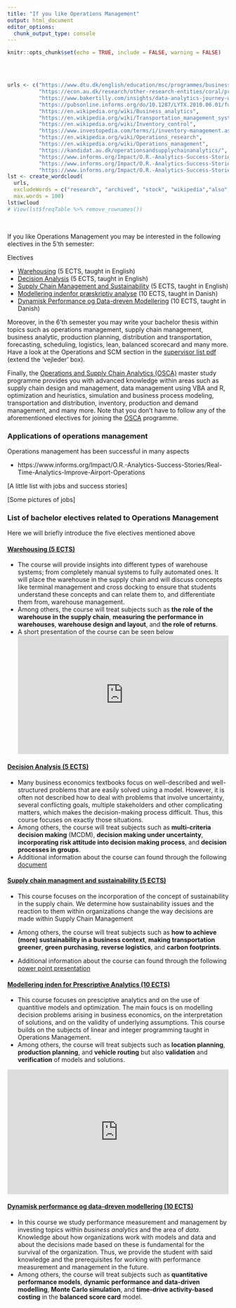 ```yaml
---
title: "If you like Operations Management"
output: html_document
editor_options: 
  chunk_output_type: console
---
```


```r
knitr::opts_chunk$set(echo = TRUE, include = FALSE, warning = FALSE)
```

```r
```

<br/>

```r
urls <- c("https://www.dtu.dk/english/education/msc/programmes/business-analytics",
          "https://econ.au.dk/research/other-research-entities/coral/profile/",
          "https://www.bakertilly.com/insights/data-analytics-journey-where-to-start",
          "https://pubsonline.informs.org/do/10.1287/LYTX.2010.06.01/full/",
          "https://en.wikipedia.org/wiki/Business_analytics",
          "https://en.wikipedia.org/wiki/Transportation_management_system",
          "https://en.wikipedia.org/wiki/Inventory_control",
          "https://www.investopedia.com/terms/i/inventory-management.asp",
          "https://en.wikipedia.org/wiki/Operations_research",
          "https://en.wikipedia.org/wiki/Operations_management",
          "https://kandidat.au.dk/operationsandsupplychainanalytics/",
          "https://www.informs.org/Impact/O.R.-Analytics-Success-Stories/Increasing-ride-share-efficiency-Better-outcomes-for-drivers-and-passengers",
          "https://www.informs.org/Impact/O.R.-Analytics-Success-Stories/Improving-water-quality-with-operations-research",
          "https://www.informs.org/Impact/O.R.-Analytics-Success-Stories/Optimizing-offshore-wind-farm-design-and-enabling-a-fossil-fuel-free-future")
lst <- create_wordcloud(
  urls, 
  excludeWords = c("research", "archived", "stock", "wikipedia","also", "retrieved","can","informs","article","articles"), 
  max.words = 100)
lst$wcloud
# View(lst$freqTable %>% remove_rownames())
```

<br/>

If you like Operations Management you may be interested in the following electives in the 5'th semester:

Electives

  * [Warehousing](#warehousing) (5 ECTS, taught in English)
  * [Decision Analysis](#decisionanalysis) (5 ECTS, taught in English)
  * [Supply Chain Management and Sustainability](#scmSustain) (5 ECTS, taught in English)
  * [Modellering indenfor præskriptiv analyse](#mipa) (10 ECTS, taught in Danish)
  * [Dynamisk Performance og Data-dreven Modellering](#dynPerform) (10 ECTS, taught in Danish)

Moreover, in the 6'th semester you may write your bachelor thesis within topics such as operations management, supply chain management, business analytic, production planning, distribution and transportation, forecasting, scheduling, logistics, lean, balanced scorecard and many more. Have a look at the Operations and SCM section in the [supervisor list pdf](https://studerende.au.dk/studier/fagportaler/businessadm/bachelorprojekt-og-speciale/bachelorprojekt/) (extend the 'vejleder' box).

Finally, the [Operations and Supply Chain Analytics (OSCA)](osca.html) master study programme provides you with advanced knowledge within areas such as supply chain design and management, data management using VBA and R, optimization and heuristics, simulation and business process modeling, transportation and distribution, inventory, production and demand management, and many more. Note that you don't have to follow any of the aforementioned electives for joining the [OSCA](osca.html) programme.


### Applications of operations management

Operations management has been successful in many aspects

* https://www.informs.org/Impact/O.R.-Analytics-Success-Stories/Real-Time-Analytics-Improve-Airport-Operations

[A little list with jobs and success stories]


[Some pictures of jobs]


### List of bachelor electives related to Operations Management

Here we will briefly introduce the five electives mentioned above

#### [Warehousing (5 ECTS)](https://kursuskatalog.au.dk/) {#warehousing}
* The course will provide insights into different types of warehouse systems; from completely manual systems to fully automated ones. It will place the warehouse in the supply chain and will discuss concepts like terminal management and cross docking to ensure that students understand these concepts and can relate them to, and differentiate them from, warehouse management. 
* Among others, the course will treat subjects such as **the role of the warehouse in the supply chain**, **measuring the performance in warehouses**, **warehouse design and layout**, and **the role of returns**.
* A short presentation of the course can be seen below
<div style="position: relative; padding-bottom: 56.25%; height: 0;"><iframe src="https://www.youtube.com/embed/FKK-IEM9RCI" frameborder="0" webkitallowfullscreen mozallowfullscreen allowfullscreen style="position: absolute; top: 0; left: 0; width: 100%; height: 100%;"></iframe></div>



#### [Decision Analysis (5 ECTS)](https://kursuskatalog.au.dk/da/course/108477/Decision-Analysis){#decisionanlysis}
* Many business economics textbooks focus on well-described and well-structured problems that are easily solved using a model. However, it is often not described how to deal with problems that  involve uncertainty, several conflicting goals, multiple stakeholders and other complicating matters, which makes the decision-making process difficult. Thus, this course focuses on exactly those situations.
*   Among others, the course will treat subjects such as **multi-criteria decision making** (MCDM), **decision making under uncertainty**, **incorporating risk attitude into decision making process**, and **decision processes in groups**.
* Additional information about the course can found through the following [document](docs/Decision_Analysis_Introduction.pdf)


#### [Supply chain managment and sustainability (5 ECTS)](https://kursuskatalog.au.dk/da/course/106066/Supply-Chain-Management-and-Sustainability){#scmSustain}
* This course focuses on the incorporation of the concept of sustainability in the supply chain. We determine how sustainability issues and the reaction to them within organizations change the way decisions are made within Supply Chain Management
* Among others, the course will treat subjects such as **how to achieve (more) sustainability in a business context**, **making transportation greener**, **green purchasing**, **reverse logistics**, and **carbon footprints**.

* Additional information about the course can found through the following [power point presentation](docs/PresentationElectivesSCMS2021.pptx)

#### [Modellering inden for Prescriptive Analytics (10 ECTS)](https://kursuskatalog.au.dk/da/course/106051/Modellering-inden-for-prescriptive-analytics){#mipa}
* This course focuses on presciptive analytics and on the use of quantitive models and optimization. The main foucs is on modelling decision problems arising in business economics, on the interpretation of solutions, and on the validity of underlying assumptions. This course builds on the subjects of linear and integer programming taught in Operations Management.
* Among others, the course will treat subjects such as **location planning**, **production planning**, and **vehicle routing** but also **validation** and **verification** of models and solutions. 

<div style="position: relative; padding-bottom: 56.25%; height: 0;"><iframe src="https://www.loom.com/embed/2f1a9f5a9f614b5481e57313621c8252" frameborder="0" webkitallowfullscreen mozallowfullscreen allowfullscreen style="position: absolute; top: 0; left: 0; width: 100%; height: 100%;"></iframe></div>


#### [Dynamisk performance og data-dreven modellering (10 ECTS)](https://kursuskatalog.au.dk/da/course/102350/Dynamisk-performance-og-data-dreven-modellering) {#dynPerform}
* In this course we study performance measurement and management by investing topics within *business analytics* and the area of *data*. Knowledge about how organizations work with models and data and about the decisions made based on these is fundamental for the survival of the organization. Thus, we provide the student with said knowledge and the prerequisites for working with performance measurement and management in the future.
* Among others, the course will treat subjects such as **quantitative performance models**, **dynamic performance and data-driven modelling**, **Monte Carlo simulation**, and **time-drive activity-based costing** in the **balanced score card** model.




